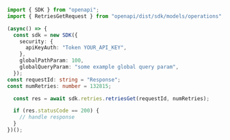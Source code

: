 ```typescript showLineNumbers copy filename="Retries Get usage example"
import { SDK } from "openapi";
import { RetriesGetRequest } from "openapi/dist/sdk/models/operations";

(async() => {
  const sdk = new SDK({
    security: {
      apiKeyAuth: "Token YOUR_API_KEY",
    },
    globalPathParam: 100,
    globalQueryParam: "some example global query param",
  });
const requestId: string = "Response";
const numRetries: number = 132815;

  const res = await sdk.retries.retriesGet(requestId, numRetries);

  if (res.statusCode == 200) {
    // handle response
  }
})();
```
